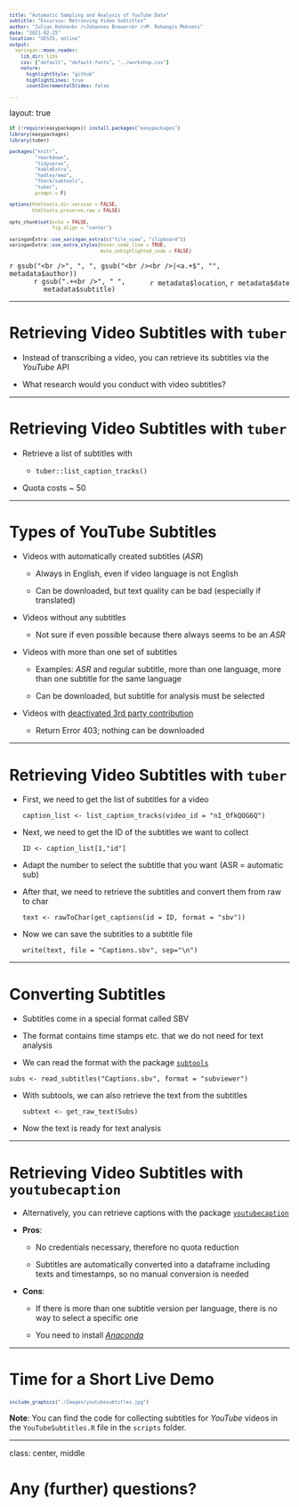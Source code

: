 ```yaml
--- 
title: "Automatic Sampling and Analysis of YouTube Data"
subtitle: "Excursus: Retrieving Video Subtitles"
author: "Julian Kohne<br />Johannes Breuer<br />M. Rohangis Mohseni"
date: "2021-02-25"
location: "GESIS, online" 
output:
  xaringan::moon_reader:
    lib_dir: libs
    css: ["default", "default-fonts", "../workshop.css"]
    nature:
      highlightStyle: "github"
      highlightLines: true
      countIncrementalSlides: false

---
```


layout: true

```r
if (!require(easypackages)) install.packages("easypackages")
library(easypackages)
library(tuber)

packages("knitr",
         "rmarkdown",
         "tidyverse",
         "kableExtra",
         "hadley/emo",
         "fkeck/subtools",
         "tuber",
         prompt = F)

options(htmltools.dir.version = FALSE,
        htmltools.preserve.raw = FALSE)

opts_chunk$set(echo = FALSE,
               fig.align = "center")

xaringanExtra::use_xaringan_extra(c("tile_view", "clipboard"))
xaringanExtra::use_extra_styles(hover_code_line = TRUE,
                                mute_unhighlighted_code = FALSE)
```

<div class="my-footer">
  <div style="float: left;"><span>`r gsub("<br />", ", ", gsub("<br /><br />|<a.+$", "", metadata$author))`</span></div>
  <div style="float: right;"><span>`r metadata$location`, `r metadata$date`</span></div>
  <div style="text-align: center;"><span>`r gsub(".+<br />", " ", metadata$subtitle)`</span></div>
</div>

<style type="text/css">

pre {
  font-size: 10px
}
</style>

---


# Retrieving Video Subtitles with `tuber`

- Instead of transcribing a video, you can retrieve its subtitles via the *YouTube* API

- What research would you conduct with video subtitles?

---

# Retrieving Video Subtitles with `tuber`

- Retrieve a list of subtitles with

  - `tuber::list_caption_tracks()`
  
- Quota costs ~ 50

---

# Types of YouTube Subtitles

- Videos with automatically created subtitles (<i>ASR</i>)

  - Always in English, even if video language is not English

  - Can be downloaded, but text quality can be bad (especially if translated)

- Videos without any subtitles

  - Not sure if even possible because there always seems to be an <i>ASR</i>
  
- Videos with more than one set of subtitles

  - Examples: <i>ASR</i> and regular subtitle, more than one language, more than one subtitle for the same language

  - Can be downloaded, but subtitle for analysis must be selected

- Videos with [deactivated 3rd party contribution](https://stackoverflow.com/questions/30653865/downloading-captions-always-returns-a-403) 

  - Return Error 403; nothing can be downloaded
  
---

# Retrieving Video Subtitles with `tuber`

- First, we need to get the list of subtitles for a video

  `caption_list <- list_caption_tracks(video_id = "nI_OfkQOG6Q")`

- Next, we need to get the ID of the subtitles we want to collect

  `ID <- caption_list[1,"id"]`
  
- Adapt the number to select the subtitle that you want (ASR = automatic sub)

- After that, we need to retrieve the subtitles and convert them from raw to char

  `text <- rawToChar(get_captions(id = ID, format = "sbv"))`

- Now we can save the subtitles to a subtitle file

  `write(text, file = "Captions.sbv", sep="\n")`

---

# Converting Subtitles

- Subtitles come in a special format called SBV

- The format contains time stamps etc. that we do not need for text analysis

- We can read the format with the package [`subtools`](https://github.com/fkeck/subtools)

 `subs <- read_subtitles("Captions.sbv", format = "subviewer")`
 
- With subtools, we can also retrieve the text from the subtitles

  `subtext <- get_raw_text(Subs)`

- Now the text is ready for text analysis

---

# Retrieving Video Subtitles with `youtubecaption`

- Alternatively, you can retrieve captions with the package [`youtubecaption`](https://github.com/jooyoungseo/youtubecaption)

- **Pros**:

  - No credentials necessary, therefore no quota reduction
  
  - Subtitles are automatically converted into a dataframe including texts and timestamps, so no manual conversion is needed
  
- **Cons**:

  - If there is more than one subtitle version per language, there is no way to select a specific one
  
  - You need to install [*Anaconda*](https://www.anaconda.com/products/individual)

---

# Time for a Short Live Demo

```r
include_graphics("./Images/youtubesubtitles.jpg")
```

**Note**: You can find the code for collecting subtitles for *YouTube* videos in the `YouTubeSubtitles.R` file in the `scripts` folder.

---

class: center, middle

# Any (further) questions?